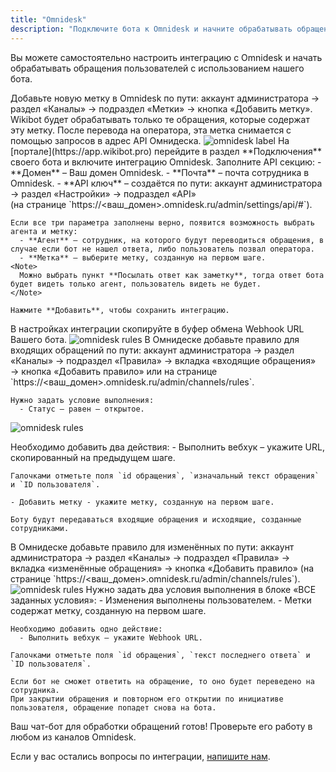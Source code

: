 ```yaml
---
title: "Omnidesk"
description: "Подключите бота к Omnidesk и начните обрабатывать обращения пользователей"
---
```


Вы можете самостоятельно настроить интеграцию с Omnidesk и начать обрабатывать обращения пользователей с использованием нашего бота.

<Steps>
  <Step title="Создайте метку Wikibot">
  Добавьте новую метку в Omnidesk по пути: аккаунт администратора → раздел «Каналы» → подраздел «Метки» → кнопка «Добавить метку». 
  Wikibot будет обрабатывать только те обращения, которые содержат эту метку. После перевода на оператора, эта метка снимается с помощью запросов в адрес API Омнидеска. 
     <img
      src="/images/integrations-omnidesk-label.jpg"
      alt="omnidesk label"
    />
  </Step>
   <Step title="Настройте интеграцию">
    На [портале](https://app.wikibot.pro) перейдите в раздел **Подключения** своего бота и включите интеграцию Omnidesk.
    Заполните API секцию:
      - **Домен** – Ваш домен Omnidesk.
      - **Почта** – почта сотрудника в Omnidesk.
      - **API ключ** – создаётся по пути: аккаунт администратора → раздел «Настройки» → подраздел «API» 
      <br/>(на странице `https://<ваш_домен>.omnidesk.ru/admin/settings/api/#`).

    Если все три параметра заполнены верно, появится возможность выбрать агента и метку:
      - **Агент** – сотрудник, на которого будут переводиться обращения, в случае если бот не нашел ответа, либо пользователь позвал оператора.
      - **Метка** – выберите метку, созданную на первом шаге.
    <Note>
      Можно выбрать пункт **Посылать ответ как заметку**, тогда ответ бота будет видеть только агент, пользователь видеть не будет.
    </Note>

    Нажмите **Добавить**, чтобы сохранить интеграцию.

  </Step>
  <Step title="Скопируйте Webhook">
    В настройках интеграции скопируйте в буфер обмена Webhook URL Вашего бота.    
    <img
      src="/images/integrations-omnidesk-webhook.jpg"
      alt="omnidesk rules"
    />
  </Step>
  <Step title="Настройте правило для входящих обращений">
    В Омнидеске добавьте правило для входящих обращений по пути: аккаунт администратора → раздел «Каналы» → подраздел «Правила» → вкладка «входящие обращения» → кнопка «Добавить правило» 
    или на странице `https://<ваш_домен>.omnidesk.ru/admin/channels/rules`.

    Нужно задать условие выполнения:
      - Статус — равен — открытое.
  <img src="/images/integrations-omnidesk-rules.jpg" alt="omnidesk rules" />

  Необходимо добавить два действия: 
    - Выполнить вебхук – укажите URL, скопированный на предыдущем шаге.

    Галочками отметьте поля `id обращения`, `изначальный текст обращения` и `ID пользователя`.

    - Добавить метку - укажите метку, созданную на первом шаге.

    Боту будут передаваться входящие обращения и исходящие, созданные сотрудниками.

  </Step>
   <Step title="Настройте правило на измененные обращения">
     В Омнидеске добавьте правило для изменённых по пути: аккаунт администратора → 
     раздел «Каналы» → подраздел «Правила» → вкладка «изменённые обращения» → кнопка «Добавить правило» 
     (на странице `https://<ваш_домен>.omnidesk.ru/admin/channels/rules`).
      <img
      src="/images/integrations-omnidesk-rules2.jpg"
      alt="omnidesk rules"
    />
    Нужно задать два условия выполнения в блоке «ВСЕ заданных условия»:
      - Изменения выполнены пользователем.
      - Метки содержат метку, созданную на первом шаге.
    
    Необходимо добавить одно действие:
      - Выполнить вебхук – укажите Webhook URL.

    Галочками отметьте поля `id обращения`, `текст последнего ответа` и `ID пользователя`.

    Если бот не сможет ответить на обращение, то оно будет переведено на сотрудника.
    При закрытии обращения и повторном его открытии по инициативе пользователя, обращение попадет снова на бота.

  </Step>
 
  <Step title="Проверьте работу бота">
    Ваш чат-бот для обработки обращений готов! Проверьте его работу в любом из каналов Omnidesk.
  </Step>
</Steps>

Если у вас остались вопросы по интеграции, [напишите нам](https://t.me/use_wikibot).

